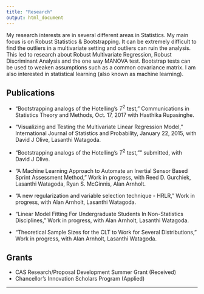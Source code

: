 ```yaml
---
title: "Research"
output: html_document
---
```


My research interests are in several different areas in Statistics. My main focus is on Robust Statistics & Bootstrapping. It can be extremely difficult to find the outliers in a multivariate setting and outliers can ruin the analysis. This led to research about Robust Multivariate Regression, Robust Discriminant Analysis and the one way MANOVA test. Bootstrap tests can be used to weaken assumptions such as a common covariance matrix. I am also interested in statistical learning (also known as machine learning).


## Publications 

* "Bootstrapping analogs of the Hotelling's $T^2$ test,"  Communications in Statistics Theory and Methods, Oct. 17, 2017 with Hasthika Rupasinghe.

* "Visualizing and Testing the Multivariate Linear Regression Model," International Journal of Statistics and Probability, January 22, 2015, with David J Olive, Lasanthi Watagoda.

* "Bootstrapping analogs of the Hotelling's $T^2$ test,"" submitted, with David J Olive. 

* "A Machine Learning Approach to Automate an Inertial Sensor Based Sprint Assessment Method,"   Work in progress, with Reed D. Gurchiek, Lasanthi Watagoda, Ryan S. McGinnis, Alan Arnholt. 

* "A new regularization and variable selection technique - HRLR,"  Work in progress, with Alan Arnholt, Lasanthi Watagoda. 

* "Linear Model Fitting For  Undergraduate Students In Non-Statistics Disciplines,"   Work in progress, with Alan Arnholt, Lasanthi Watagoda. 


* "Theoretical Sample Sizes for the CLT to Work for Several Distributions,"  Work in progress, with Alan Arnholt, Lasanthi Watagoda. 





## Grants

* CAS Research/Proposal Development Summer Grant (Received)
* Chancellor's Innovation Scholars Program (Applied)

* * *